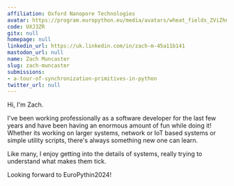 ```yaml
---
affiliation: Oxford Nanopore Technologies
avatar: https://program.europython.eu/media/avatars/wheat_fields_ZViZhn3.jpg
code: UXJ3ZR
gitx: null
homepage: null
linkedin_url: https://uk.linkedin.com/in/zach-m-45a11b141
mastodon_url: null
name: Zach Muncaster
slug: zach-muncaster
submissions:
- a-tour-of-synchronization-primitives-in-python
twitter_url: null
---
```


Hi, I'm Zach.

I've been working professionally as a software developer for the last few years and have been having an enormous amount of fun while doing it! Whether its working on larger systems, network or IoT based systems or simple utility scripts, there's always something new one can learn.

Like many, I enjoy getting into the details of systems, really trying to understand what makes them tick.

Looking forward to EuroPythin2024!
